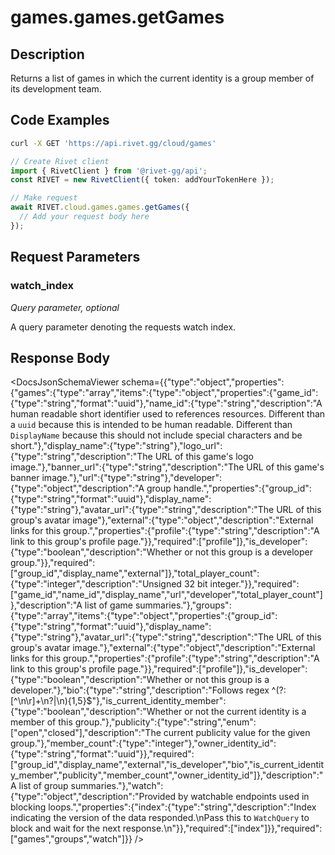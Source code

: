 

# games.games.getGames

## Description

Returns a list of games in which the current identity is a group member of its development team.


## Code Examples

<CodeGroup title='Request' tag='GET' label='https://api.rivet.gg/cloud/games'>

```bash {{ title: 'cURL' }}
curl -X GET 'https://api.rivet.gg/cloud/games'
```

```ts
// Create Rivet client
import { RivetClient } from '@rivet-gg/api';
const RIVET = new RivetClient({ token: addYourTokenHere });

// Make request
await RIVET.cloud.games.games.getGames({
  // Add your request body here
});
```

</CodeGroup>


## Request Parameters


### watch_index

_Query parameter, optional_


A query parameter denoting the requests watch index.


## Response Body

<DocsJsonSchemaViewer schema={{"type":"object","properties":{"games":{"type":"array","items":{"type":"object","properties":{"game_id":{"type":"string","format":"uuid"},"name_id":{"type":"string","description":"A human readable short identifier used to references resources. Different than a `uuid` because this is intended to be human readable. Different than `DisplayName` because this should not include special characters and be short."},"display_name":{"type":"string"},"logo_url":{"type":"string","description":"The URL of this game's logo image."},"banner_url":{"type":"string","description":"The URL of this game's banner image."},"url":{"type":"string"},"developer":{"type":"object","description":"A group handle.","properties":{"group_id":{"type":"string","format":"uuid"},"display_name":{"type":"string"},"avatar_url":{"type":"string","description":"The URL of this group's avatar image"},"external":{"type":"object","description":"External links for this group.","properties":{"profile":{"type":"string","description":"A link to this group's profile page."}},"required":["profile"]},"is_developer":{"type":"boolean","description":"Whether or not this group is a developer group."}},"required":["group_id","display_name","external"]},"total_player_count":{"type":"integer","description":"Unsigned 32 bit integer."}},"required":["game_id","name_id","display_name","url","developer","total_player_count"]},"description":"A list of game summaries."},"groups":{"type":"array","items":{"type":"object","properties":{"group_id":{"type":"string","format":"uuid"},"display_name":{"type":"string"},"avatar_url":{"type":"string","description":"The URL of this group's avatar image."},"external":{"type":"object","description":"External links for this group.","properties":{"profile":{"type":"string","description":"A link to this group's profile page."}},"required":["profile"]},"is_developer":{"type":"boolean","description":"Whether or not this group is a developer."},"bio":{"type":"string","description":"Follows regex ^(?:[^\\n\\r]+\\n?|\\n){1,5}$"},"is_current_identity_member":{"type":"boolean","description":"Whether or not the current identity is a member of this group."},"publicity":{"type":"string","enum":["open","closed"],"description":"The current publicity value for the given group."},"member_count":{"type":"integer"},"owner_identity_id":{"type":"string","format":"uuid"}},"required":["group_id","display_name","external","is_developer","bio","is_current_identity_member","publicity","member_count","owner_identity_id"]},"description":"A list of group summaries."},"watch":{"type":"object","description":"Provided by watchable endpoints used in blocking loops.","properties":{"index":{"type":"string","description":"Index indicating the version of the data responded.\nPass this to `WatchQuery` to block and wait for the next response.\n"}},"required":["index"]}},"required":["games","groups","watch"]}} />

